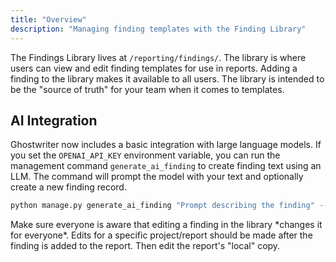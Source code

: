 ```yaml
---
title: "Overview"
description: "Managing finding templates with the Finding Library"
---
```


The Findings Library lives at `/reporting/findings/`. The library is where users can view and edit finding templates for use in reports. Adding a finding to the library makes it available to all users. The library is intended to be the "source of truth" for your team when it comes to templates.

## AI Integration

Ghostwriter now includes a basic integration with large language models. If you
set the `OPENAI_API_KEY` environment variable, you can run the management command
`generate_ai_finding` to create finding text using an LLM. The command will
prompt the model with your text and optionally create a new finding record.

```bash
python manage.py generate_ai_finding "Prompt describing the finding" --create
```

<Note>
Make sure everyone is aware that editing a finding in the library *changes it for everyone*. Edits for a specific project/report should be made after the finding is added to the report. Then edit the report's "local" copy.
</Note>
